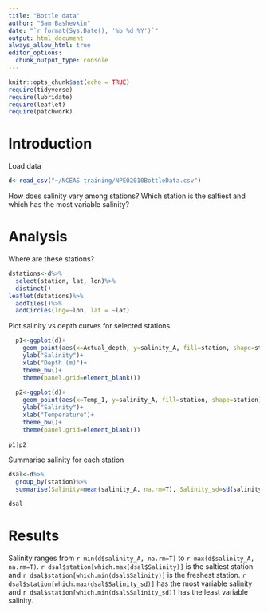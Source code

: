 ```yaml
---
title: "Bottle data"
author: "Sam Bashevkin"
date: "`r format(Sys.Date(), '%b %d %Y')`"
output: html_document
always_allow_html: true
editor_options: 
  chunk_output_type: console
---
```


```r
knitr::opts_chunk$set(echo = TRUE)
require(tidyverse)
require(lubridate)
require(leaflet)
require(patchwork)
```

# Introduction

Load data

```r
d<-read_csv("~/NCEAS training/NPEO2010BottleData.csv")
```

How does salinity vary among stations? Which station is the saltiest and which has the most variable salinity?

# Analysis

Where are these stations?

```r
dstations<-d%>%
  select(station, lat, lon)%>%
  distinct()
leaflet(dstations)%>%
  addTiles()%>%
  addCircles(lng=~lon, lat = ~lat)
```

Plot salinity vs depth curves for selected stations.

```r

  p1<-ggplot(d)+
    geom_point(aes(x=Actual_depth, y=salinity_A, fill=station, shape=station), shape=21)+
    ylab("Salinity")+
    xlab("Depth (m)")+
    theme_bw()+
    theme(panel.grid=element_blank())
  
  p2<-ggplot(d)+
    geom_point(aes(x=Temp_1, y=salinity_A, fill=station, shape=station), shape=21)+
    ylab("Salinity")+
    xlab("Temperature")+
    theme_bw()+
    theme(panel.grid=element_blank())
  
p1|p2
```

Summarise salinity for each station
```r
dsal<-d%>%
  group_by(station)%>%
  summarise(Salinity=mean(salinity_A, na.rm=T), Salinity_sd=sd(salinity_A, na.rm=T))

dsal
```

# Results

Salinity ranges from `r min(d$salinity_A, na.rm=T)` to `r max(d$salinity_A, na.rm=T)`. `r dsal$station[which.max(dsal$Salinity)]` is the saltiest station and `r dsal$station[which.min(dsal$Salinity)]` is the freshest station. `r dsal$station[which.max(dsal$Salinity_sd)]` has the most variable salinity and `r dsal$station[which.min(dsal$Salinity_sd)]` has the least variable salinity. 